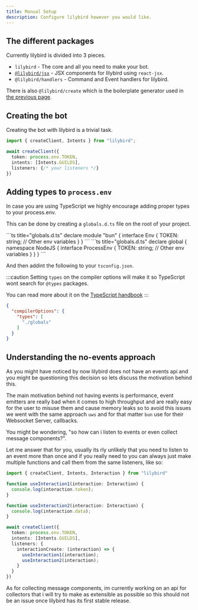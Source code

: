 ```yaml
---
title: Manual Setup
description: Configure lilybird however you would like.
---
```



## The different packages

Currently lilybird is divided into 3 pieces.

- `lilybird` - The core and all you need to make your bot.
- [`@lilybird/jsx`](/guides/configuring-jsx) - JSX components for lilybird using `react-jsx`.
- `@lilybird/handlers` - Command and Event handlers for lilybird.

There is also `@lilybird/create` which is the boilerplate generator used in [the previous page](/guides/getting-started).

## Creating the bot

Creating the bot with lilybird is a trivial task.

```ts
import { createClient, Intents } from "lilybird";

await createClient({
  token: process.env.TOKEN,
  intents: [Intents.GUILDS],
  listeners: {/* your listeners */}
})
```

## Adding types to `process.env`

In case you are using TypeScript we highly encourage adding proper types to your process.env.

This can be done by creating a `globals.d.ts` file on the root of your project.

<Tabs>
  <TabItem label="bun">
      ```ts title="globals.d.ts"
      declare module "bun" {
        interface Env {
          TOKEN: string;
          // Other env variables
        }
      }
      ```
  </TabItem>
  <TabItem label="node">
      ```ts title="globals.d.ts"
      declare global {
        namespace NodeJS {
          interface ProcessEnv {
            TOKEN: string;
            // Other env variables
          }
        }
      }
      ```
    </TabItem>
</Tabs>

And then addint the following to your `tsconfig.json`.

:::caution
Setting `types` on the compiler options will make it so TypeScript wont search for `@types` packages.

You can read more about it on the [TypeScript handbook](https://www.typescriptlang.org/tsconfig#types)
:::

```json title="tsconfig.json"
{
  "compilerOptions": {
    "types": [
      "./globals"
    ]
  }
}
```

## Understanding the no-events approach

As you might have noticed by now lilybird does not have an events api and you might be questioning this decision so lets discuss the motivation behind this.

The main motivation behind not having events is performance, event emitters are really bad when it comes to high throughput and are really easy for the user to misuse them and cause memory leaks so to avoid this issues we went with the same approach `uws` and for that matter `bun` use for their Websocket Server, callbacks.

You might be wondering, "so how can i listen to events or even collect message components?".

Let me answer that for you, usually its rly unlikely that you need to listen to an event more than once and if you really need to you can always just make multiple functions and call them from the same listeners, like so:

```ts
import { createClient, Intents, Interaction } from "lilybird"

function useInteraction1(interaction: Interaction) {
  console.log(interaction.token);
}

function useInteraction2(interaction: Interaction) {
  console.log(interaction.data);
}

await createClient({
  token: process.env.TOKEN,
  intents: [Intents.GUILDS],
  listeners: {
    interactionCreate: (interaction) => {
      useInteraction1(interaction);
      useInteraction2(interaction);
    }
  }
})
```

As for collecting message components, im currently working on an api for collectors that i will try to make as extensible as possible so this should not be an issue once lilybird has its first stable release.